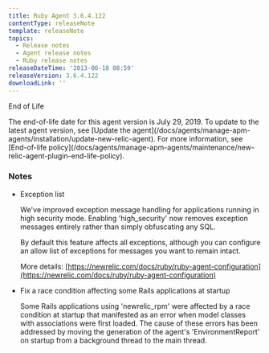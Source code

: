 ```yaml
---
title: Ruby Agent 3.6.4.122
contentType: releaseNote
template: releaseNote
topics:
  - Release notes
  - Agent release notes
  - Ruby release notes
releaseDateTime: '2013-06-18 08:59'
releaseVersion: 3.6.4.122
downloadLink: ''
---
```


End of Life

<Callout variant="important">
  The end-of-life date for this agent version is July 29, 2019. To update to the latest agent version, see [Update the agent](/docs/agents/manage-apm-agents/installation/update-new-relic-agent). For more information, see [End-of-life policy](/docs/agents/manage-apm-agents/maintenance/new-relic-agent-plugin-end-life-policy).
</Callout>

### Notes

* Exception list

  We've improved exception message handling for applications running in high security mode. Enabling 'high_security' now removes exception messages entirely rather than simply obfuscating any SQL.

  By default this feature affects all exceptions, although you can configure an allow list of exceptions for messages you want to remain intact.

  More details: [https://newrelic.com/docs/ruby/ruby-agent-configuration](https://newrelic.com/docs/ruby/ruby-agent-configuration)
* Fix a race condition affecting some Rails applications at startup

  Some Rails applications using 'newrelic_rpm' were affected by a race condition at startup that manifested as an error when model classes with associations were first loaded. The cause of these errors has been addressed by moving the generation of the agent's 'EnvironmentReport' on startup from a background thread to the main thread.
